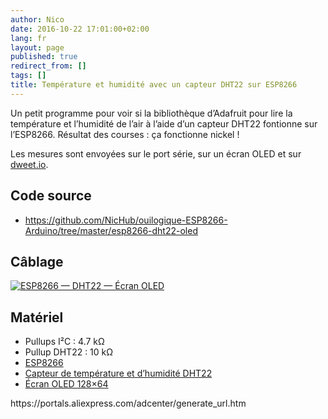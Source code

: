 ```yaml
---
author: Nico
date: 2016-10-22 17:01:00+02:00
lang: fr
layout: page
published: true
redirect_from: []
tags: []
title: Température et humidité avec un capteur DHT22 sur ESP8266
---
```


Un petit programme pour voir si la bibliothèque d’Adafruit pour lire la température et l’humidité de l’air à l’aide d’un capteur DHT22 fontionne sur l’ESP8266. Résultat des courses : ça fonctionne nickel !

Les mesures sont envoyées sur le port série, sur un écran OLED et sur [dweet.io](http://dweet.io).

## Code source

-   <https://github.com/NicHub/ouilogique-ESP8266-Arduino/tree/master/esp8266-dht22-oled>

## Câblage

[![ESP8266 — DHT22 — Écran OLED][img_1]][img_1]

[img_1]: ./images/esp8266-dht22-oled-001-lowres.jpg

## Matériel

-   Pullups I²C : 4.7 kΩ
-   Pullup DHT22 : 10 kΩ
-   [ESP8266][1]
-   [Capteur de température et d’humidité DHT22][2]
-   [Écran OLED 128×64][3]

[1]: http://s.click.aliexpress.com/e/jEYBieAea
[2]: http://www.banggood.com/Wholesale-DHT22-AM2302-Digital-Temperature-Humidity-Sensor-Replace-SHT11-SHT15-Logger-p-47240.html?p=0431091025639201412F
[3]: http://s.click.aliexpress.com/e/ZvFYzNZFq

https://portals.aliexpress.com/adcenter/generate_url.htm
